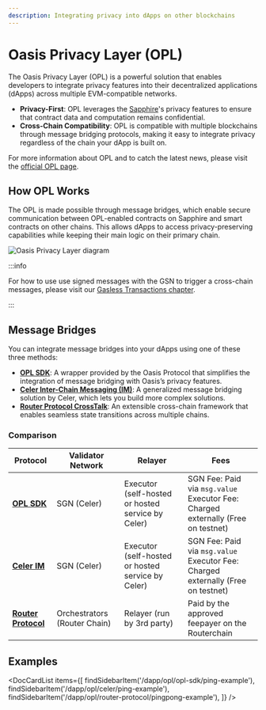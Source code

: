 ```yaml
---
description: Integrating privacy into dApps on other blockchains
---
```



# Oasis Privacy Layer (OPL)

The Oasis Privacy Layer (OPL) is a powerful solution that enables developers
to integrate privacy features into their decentralized applications (dApps)
across multiple EVM-compatible networks.

- **Privacy-First**: OPL leverages the [Sapphire]'s privacy features to ensure
that contract data and computation remains confidential.
- **Cross-Chain Compatibility**: OPL is compatible with multiple blockchains
through message bridging protocols, making it easy to integrate privacy
regardless of the chain your dApp is built on.

For more information about OPL and to catch the latest news, please visit the
[official OPL page].

[official OPL page]: https://oasisprotocol.org/opl
[Sapphire]: ../sapphire/README.mdx

## How OPL Works

The OPL is made possible through message bridges, which enable secure
communication between OPL-enabled contracts on Sapphire and smart contracts on
other chains. This allows dApps to access privacy-preserving capabilities while
keeping their main logic on their primary chain.

![Oasis Privacy Layer diagram](../images/opl/privacy-layer-diagram.png)

:::info

For how to use use signed messages with the GSN to trigger a cross-chain
messages, please visit our [Gasless Transactions chapter].

:::

[Gasless Transactions chapter]: ../sapphire/gasless.md

## Message Bridges

You can integrate message bridges into your dApps using one of these three
methods:

- **[OPL SDK]**: A wrapper provided by the Oasis Protocol that simplifies the
integration of message bridging with Oasis’s privacy features.
- **[Celer Inter-Chain Messaging (IM)][celer]**: A generalized message bridging solution
by Celer, which lets you build more complex solutions.
- **[Router Protocol CrossTalk][router]**: An extensible cross-chain framework that
enables seamless state transitions across multiple chains.

### Comparison

| Protocol        | Validator Network | Relayer | Fees |
| --------------- | ----------------- | ------ | ------ |
| **[OPL SDK]**         | SGN (Celer)                       | Executor (self-hosted or hosted service by Celer) | SGN Fee: Paid via `msg.value` <br/> Executor Fee: Charged externally (Free on testnet) |
| **[Celer IM][celer]**        | SGN (Celer)                       | Executor (self-hosted or hosted service by Celer) | SGN Fee: Paid via `msg.value` <br/> Executor Fee: Charged externally (Free on testnet) |
| **[Router Protocol][router]** | Orchestrators (Router Chain)      | Relayer (run by 3rd party) | Paid by the approved feepayer on the Routerchain |

## Examples

<DocCardList items={[
    findSidebarItem('/dapp/opl/opl-sdk/ping-example'),
    findSidebarItem('/dapp/opl/celer/ping-example'),
    findSidebarItem('/dapp/opl/router-protocol/pingpong-example'),
    ]} />

[OPL SDK]: ./opl-sdk/README.md
[celer]: ./celer/README.md
[router]: ./router-protocol/README.md
